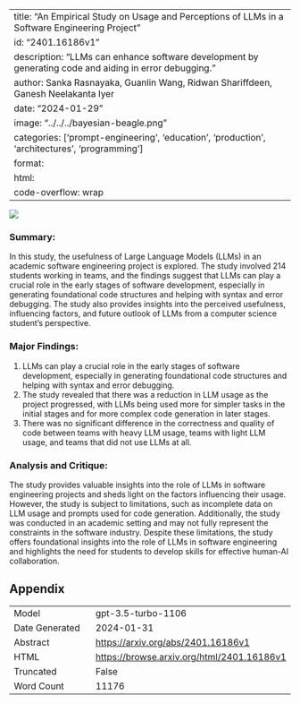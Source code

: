 
---
title: "An Empirical Study on Usage and Perceptions of LLMs in a Software Engineering Project"
id: "2401.16186v1"
description: "LLMs can enhance software development by generating code and aiding in error debugging."
author: Sanka Rasnayaka, Guanlin Wang, Ridwan Shariffdeen, Ganesh Neelakanta Iyer
date: "2024-01-29"
image: "../../../bayesian-beagle.png"
categories: ['prompt-engineering', 'education', 'production', 'architectures', 'programming']
format:
  html:
    code-overflow: wrap
---

![](None)

### **Summary:**
In this study, the usefulness of Large Language Models (LLMs) in an academic software engineering project is explored. The study involved 214 students working in teams, and the findings suggest that LLMs can play a crucial role in the early stages of software development, especially in generating foundational code structures and helping with syntax and error debugging. The study also provides insights into the perceived usefulness, influencing factors, and future outlook of LLMs from a computer science student’s perspective.

### Major Findings:
1. LLMs can play a crucial role in the early stages of software development, especially in generating foundational code structures and helping with syntax and error debugging.
2. The study revealed that there was a reduction in LLM usage as the project progressed, with LLMs being used more for simpler tasks in the initial stages and for more complex code generation in later stages.
3. There was no significant difference in the correctness and quality of code between teams with heavy LLM usage, teams with light LLM usage, and teams that did not use LLMs at all.

### Analysis and Critique:
The study provides valuable insights into the role of LLMs in software engineering projects and sheds light on the factors influencing their usage. However, the study is subject to limitations, such as incomplete data on LLM usage and prompts used for code generation. Additionally, the study was conducted in an academic setting and may not fully represent the constraints in the software industry. Despite these limitations, the study offers foundational insights into the role of LLMs in software engineering and highlights the need for students to develop skills for effective human-AI collaboration.

## Appendix

|          |          |
|----------|----------|
| Model     | gpt-3.5-turbo-1106       |
| Date Generated     | 2024-01-31       |
| Abstract | [https://arxiv.org/abs/2401.16186v1](https://arxiv.org/abs/2401.16186v1)        |
| HTML     | [https://browse.arxiv.org/html/2401.16186v1](https://browse.arxiv.org/html/2401.16186v1)       |
| Truncated       | False       |
| Word Count       | 11176       |